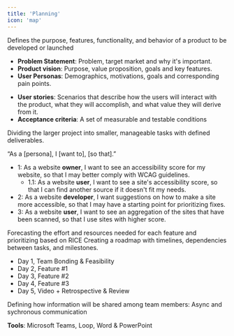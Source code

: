 ```yaml
---
title: 'Planning'
icon: 'map'
---
```



<Steps>
  <Step title="Develop a Product Requirement Document (PRD)">
  Defines the purpose, features, functionality, and behavior of a product to be developed or launched
  
  - **Problem Statement**: Problem, target market and why it's important.
  - **Product vision**: Purpose, value proposition, goals and key features.
  - **User Personas**: Demographics, motivations, goals and corresponding pain points.
  * **User stories**: Scenarios that describe how the users will interact with the product, what they will accomplish, and what value they will derive from it.
  * **Acceptance criteria**: A set of measurable and testable conditions 
  
  </Step>
  <Step title="Break Down Project Into Features (User Stories)">
   Dividing the larger project into smaller, manageable tasks with defined deliverables.

   “As a [persona], I [want to], [so that].”
   - 1: As a website **owner**, I want to see an accessibility score for my website, so that I may better comply with WCAG guidelines.
      - 1.1: As a website **user**, I want to see a site's accessibility score, so that I can find another source if it doesn't fit my needs.
   - 2: As a website **developer**, I want suggestions on how to make a site more accessible, so that I may have a starting point for prioritizing fixes.
   - 3: As a website **user**, I want to see an aggregation of the sites that have been scanned, so that I use sites with higher score.

  </Step>
  <Step title="Estimate Time and Prioritize:">
  Forecasting the effort and resources needed for each feature and prioritizing based on RICE
  </Step>
  <Step title="Develop a Project Schedule">
  Creating a roadmap with timelines, dependencies between tasks, and milestones.

  - Day 1, Team Bonding & Feasibility
  - Day 2, Feature #1
  - Day 3, Feature #2
  - Day 4, Feature #3
  - Day 5, Video + Retrospective & Review
  
  </Step>
  <Step title="Communication Plan">
  Defining how information will be shared among team members: Async and sychronous communication
  
  **Tools**: Microsoft Teams, Loop, Word & PowerPoint
  </Step>
</Steps>
